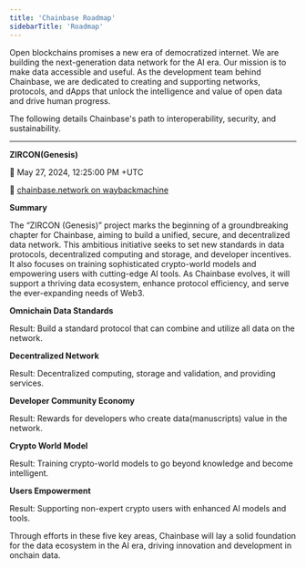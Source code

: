 ```yaml
---
title: 'Chainbase Roadmap'
sidebarTitle: 'Roadmap'
---
```


Open blockchains promises a new era of democratized internet. We are building the next-generation data network for the AI era. Our mission is to make data accessible and useful. As the development team behind Chainbase, we are dedicated to creating and supporting networks, protocols, and dApps that unlock the intelligence and value of open data and drive human progress.

The following details Chainbase's path to interoperability, security, and sustainability.

---

**ZIRCON(Genesis)**

📅 May 27, 2024, 12:25:00 PM +UTC

🌄 [chainbase.network on waybackmachine](https://web.archive.org/)

**Summary**

The “ZIRCON (Genesis)” project marks the beginning of a groundbreaking chapter for Chainbase, aiming to build a unified, secure, and decentralized data network. This ambitious initiative seeks to set new standards in data protocols, decentralized computing and storage, and developer incentives. It also focuses on training sophisticated crypto-world models and empowering users with cutting-edge AI tools. As Chainbase evolves, it will support a thriving data ecosystem, enhance protocol efficiency, and serve the ever-expanding needs of Web3.

**Omnichain Data Standards**

Result: Build a standard protocol that can combine and utilize all data on the network.

**Decentralized Network**

Result: Decentralized computing, storage and validation, and providing services.

**Developer Community Economy**

Result: Rewards for developers who create data(manuscripts) value in the network.

**Crypto World Model**

Result: Training crypto-world models to go beyond knowledge and become intelligent.

**Users Empowerment**

Result: Supporting non-expert crypto users with enhanced AI models and tools.

Through efforts in these five key areas, Chainbase will lay a solid foundation for the data ecosystem in the AI era, driving innovation and development in onchain data.